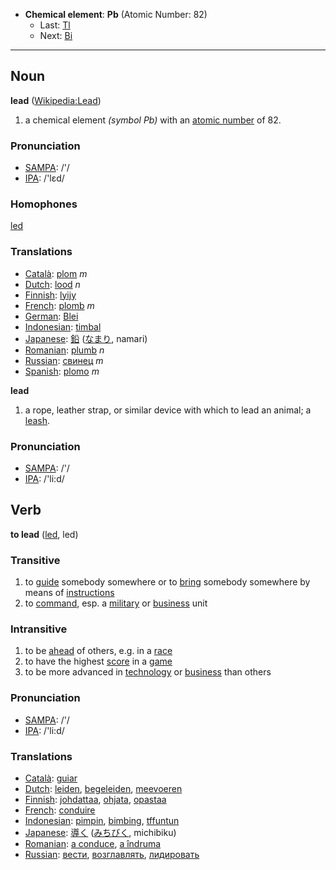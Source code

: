 *'''Chemical element''': '''Pb''' (Atomic Number: 82)
**Last: [[Thallium|Tl]]
**Next: [[Bismuth|Bi]]
----
== Noun ==
'''lead''' ([[en:Lead|Wikipedia:Lead]])

# a chemical element ''(symbol Pb)'' with an [[atomic number]] of 82.

=== Pronunciation ===
*[[w:SAMPA|SAMPA]]: /'/
*[[w:IPA|IPA]]: /'lεd/

=== Homophones ===

[[led]]

=== Translations ===
*[[Català]]: [[plom]] ''m''
*[[Dutch]]: [[lood]] ''n''
*[[Finnish]]: [[lyijy]]
*[[French]]: [[plomb]] ''m''
*[[German]]: [[Blei]]
*[[Indonesian]]: [[timbal]]
*[[Japanese]]: [[鉛]] ([[なまり]], namari)
*[[Romanian]]: [[plumb]] ''n''
*[[Russian]]: [[свинец]] ''m''
*[[Spanish]]: [[plomo]] ''m''

'''lead'''

# a rope, leather strap, or similar device with which to lead an animal; a [[leash]].

=== Pronunciation ===
*[[w:SAMPA|SAMPA]]: /'/
*[[w:IPA|IPA]]: /'li:d/


== Verb ==

'''to lead''' ([[led]], led)

=== Transitive ===

# to [[guide]] somebody somewhere or to [[bring]] somebody somewhere by means of [[instruction]]s
# to [[command]], esp. a [[military]] or [[business]] unit

=== Intransitive ===

# to be [[ahead]] of others, e.g. in a [[race]]
# to have the highest [[score]] in a [[game]]
# to be more advanced in [[technology]] or [[business]] than others

=== Pronunciation ===
*[[w:SAMPA|SAMPA]]: /'/
*[[w:IPA|IPA]]: /'li:d/

=== Translations ===
*[[Català]]: [[guiar]]
*[[Dutch]]: [[leiden]], [[begeleiden]], [[meevoeren]]
*[[Finnish]]: [[johdattaa]], [[ohjata]], [[opastaa]]
*[[French]]: [[conduire]]
*[[Indonesian]]: [[pimpin]], [[bimbing]], [[tffuntun]]
*[[Japanese]]: [[導く]] ([[みちびく]], michibiku)
*[[Romanian]]: [[a conduce]], [[a îndruma]]
*[[Russian]]: [[вести]], [[возглавлять]], [[лидировать]]
